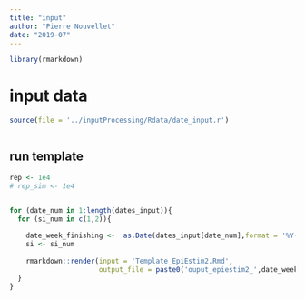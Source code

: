 ```yaml
---
title: "input"
author: "Pierre Nouvellet"
date: "2019-07"
---
```


```r
library(rmarkdown)

```

# input data

```r
source(file = '../inputProcessing/Rdata/date_input.r')



```
## run template

```r

rep <- 1e4
# rep_sim <- 1e4


for (date_num in 1:length(dates_input)){
  for (si_num in c(1,2)){
    
    date_week_finishing <-  as.Date(dates_input[date_num],format = '%Y-%m-%d')
    si <- si_num
    
    rmarkdown::render(input = 'Template_EpiEstim2.Rmd',
                      output_file = paste0('ouput_epiestim2_',date_week_finishing,'_SI_',si,'.html'))
  }
}


```

